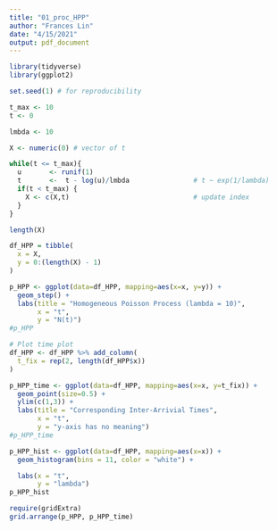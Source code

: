 ```yaml
---
title: "01_proc_HPP"
author: "Frances Lin"
date: "4/15/2021"
output: pdf_document
---
```


```r
library(tidyverse)
library(ggplot2)
```

```r
set.seed(1) # for reproducibility

t_max <- 10 
t <- 0 

lmbda <- 10

X <- numeric(0) # vector of t

while(t <= t_max){
  u       <- runif(1)
  t       <-  t - log(u)/lmbda                # t ~ exp(1/lambda)
  if(t < t_max) {
    X <- c(X,t)                               # update index 
  }
}
```

```r
length(X)
```

```r
df_HPP = tibble(
  x = X, 
  y = 0:(length(X) - 1)
)

p_HPP <- ggplot(data=df_HPP, mapping=aes(x=x, y=y)) +
  geom_step() + 
  labs(title = "Homogeneous Poisson Process (lambda = 10)", 
       x = "t", 
       y = "N(t)")
#p_HPP
```

```r
# Plot time plot
df_HPP <- df_HPP %>% add_column(
  t_fix = rep(2, length(df_HPP$x))
) 

p_HPP_time <- ggplot(data=df_HPP, mapping=aes(x=x, y=t_fix)) +
  geom_point(size=0.5) + 
  ylim(c(1,3)) +
  labs(title = "Corresponding Inter-Arrivial Times", 
       x = "t", 
       y = "y-axis has no meaning") 
#p_HPP_time
```

```r
p_HPP_hist <- ggplot(data=df_HPP, mapping=aes(x=x)) + 
  geom_histogram(bins = 11, color = "white") + 

  labs(x = "t", 
       y = "lambda")
p_HPP_hist 
```

```r
require(gridExtra)
grid.arrange(p_HPP, p_HPP_time)
```



